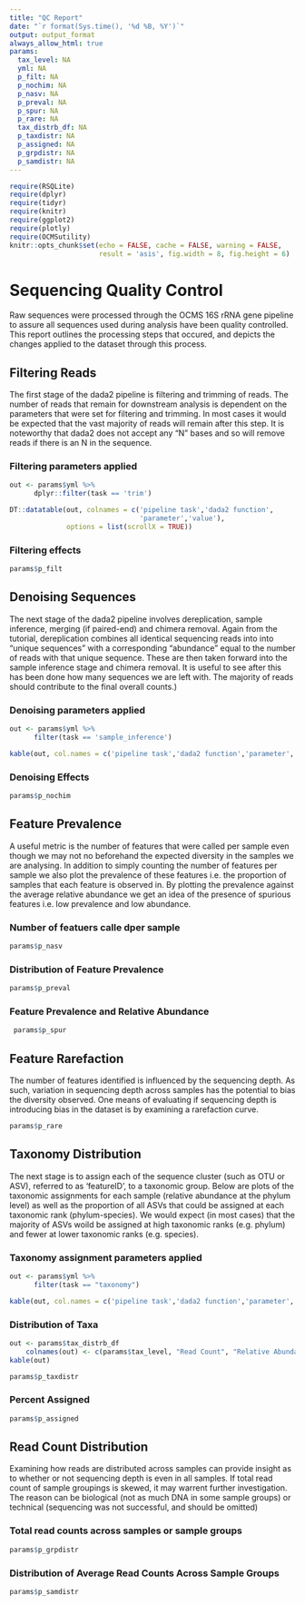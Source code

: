 ```yaml
---
title: "QC Report"
date: "`r format(Sys.time(), '%d %B, %Y')`"
output: output_format
always_allow_html: true
params:
  tax_level: NA
  yml: NA
  p_filt: NA
  p_nochim: NA
  p_nasv: NA
  p_preval: NA
  p_spur: NA
  p_rare: NA
  tax_distrb_df: NA
  p_taxdistr: NA
  p_assigned: NA
  p_grpdistr: NA
  p_samdistr: NA
---
```


```r
require(RSQLite)
require(dplyr)
require(tidyr)
require(knitr)
require(ggplot2)
require(plotly)
require(OCMSutility)
knitr::opts_chunk$set(echo = FALSE, cache = FALSE, warning = FALSE, 
                      result = 'asis', fig.width = 8, fig.height = 6)
```

# Sequencing Quality Control
Raw sequences were processed through the OCMS 16S rRNA gene pipeline to assure all sequences used during analysis have been quality controlled. This report outlines the processing steps that occured, and depicts the changes applied to the dataset through this process.

## Filtering Reads
The first stage of the dada2 pipeline is filtering and trimming of reads. The number of reads that remain for downstream analysis is dependent on the parameters that were set for filtering and trimming. In most cases it would be expected that the vast majority of reads will remain after this step. It is noteworthy that dada2 does not accept any "N" bases and so will remove reads if there is an N in the sequence.

### Filtering parameters applied
```r
out <- params$yml %>%
      dplyr::filter(task == 'trim')

DT::datatable(out, colnames = c('pipeline task','dada2 function',
                                'parameter','value'),
              options = list(scrollX = TRUE))
```

### Filtering effects

```r
params$p_filt
```

## Denoising Sequences
The next stage of the dada2 pipeline involves dereplication, sample inference, merging (if paired-end) and chimera removal. Again from the tutorial, dereplication combines all identical sequencing reads into into “unique sequences” with a corresponding “abundance” equal to the number of reads with that unique sequence. These are then taken forward into the sample inference stage and chimera removal. It is useful to see after this has been done how many sequences we are left with. The majority of reads should contribute to the final overall counts.)

### Denoising parameters applied
```r
out <- params$yml %>%
      filter(task == 'sample_inference')

kable(out, col.names = c('pipeline task','dada2 function','parameter','value'))
```

### Denoising Effects

```r
params$p_nochim
```

## Feature Prevalence
A useful metric is the number of features that were called per sample even though we may not no beforehand the expected diversity in the samples we are analysing. In addition to simply counting the number of features per sample we also plot the prevalence of these features i.e. the proportion of samples that each feature is observed in. By plotting the prevalence against the average relative abundance we get an idea of the presence of spurious features i.e. low prevalence and low abundance.

### Number of featuers calle dper sample
```r
params$p_nasv
```

### Distribution of Feature Prevalence
```r
params$p_preval
```

### Feature Prevalence and Relative Abundance
```r
 params$p_spur
```

## Feature Rarefaction
The number of features identified is influenced by the sequencing depth. As such, variation in sequencing depth across samples has the potential to bias the diversity observed. One means of evaluating if sequencing depth is introducing bias in the dataset is by examining a rarefaction curve.

```r
params$p_rare
```

## Taxonomy Distribution
The next stage is to assign each of the sequence cluster (such as OTU or ASV), referred to as 'featureID', to a taxonomic group. Below are plots of the taxonomic assignments for each sample (relative abundance at the phylum level) as well as the proportion of all ASVs that could be assigned at each taxonomic rank (phylum-species). We would expect (in most cases) that the majority of ASVs woild be assigned at high taxonomic ranks (e.g. phylum) and fewer at lower taxonomic ranks (e.g. species).

### Taxonomy assignment parameters applied
```r
out <- params$yml %>%
      filter(task == "taxonomy")

kable(out, col.names = c('pipeline task','dada2 function','parameter','value'))
```

### Distribution of Taxa
```r
out <- params$tax_distrb_df
    colnames(out) <- c(params$tax_level, "Read Count", "Relative Abundance")
kable(out)

```

```r
params$p_taxdistr
```

### Percent Assigned
```r
params$p_assigned
```

## Read Count Distribution
Examining how reads are distributed across samples can provide insight as to whether or not sequencing depth is even in all samples. If total read count of sample groupings is skewed, it may warrent further investigation. The reason can be biological (not as much DNA in some sample groups) or technical (sequencing was not successful, and should be omitted)

### Total read counts across samples or sample groups
```r
params$p_grpdistr
```

### Distribution of Average Read Counts Across Sample Groups
```r
params$p_samdistr
```